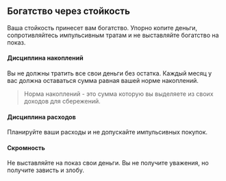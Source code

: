 ## Богатство через стойкость
Ваша стойкость принесет вам богатство. Упорно копите деньги, сопротивляйтесь импульсивным тратам и не выставляйте богатство на показ.
#### Дисциплина накоплений
Вы не должны тратить все свои деньги без остатка. Каждый месяц у вас должна оставаться сумма равная вашей норме накоплений. 

> 
> Норма накоплений - это сумма которую вы выделяете из своих доходов для сбережений.
> 

#### Дисциплина раcходов
Планируйте ваши расходы и не допускайте импульсивных покупок. 

#### Скромность
Не выставляйте на показ свои деньги. Вы не получите уважения, но получите зависть и злобу.